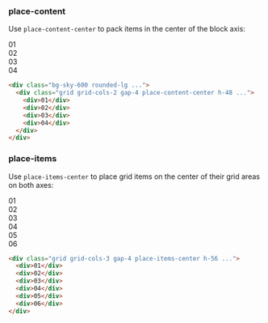 ### place-content

Use `place-content-center` to pack items in the center of the block axis:

<div class="font-mono text-white text-sm font-bold leading-6 bg-sky-600 rounded-lg">
  <div class="grid grid-cols-[repeat(2,56px)] place-content-center h-56 gap-4">
    <div class="p-4 w-14 h-14 flex items-center justify-center shadow-lg rounded-lg bg-sky-500">01</div>
    <div class="p-4 w-14 h-14 flex items-center justify-center shadow-lg rounded-lg bg-sky-500">02</div>
    <div class="p-4 w-14 h-14 flex items-center justify-center shadow-lg rounded-lg bg-sky-500">03</div>
    <div class="p-4 w-14 h-14 flex items-center justify-center shadow-lg rounded-lg bg-sky-500">04</div>
  </div>
</div>

```html
<div class="bg-sky-600 rounded-lg ...">
  <div class="grid grid-cols-2 gap-4 place-content-center h-48 ...">
    <div>01</div>
    <div>02</div>
    <div>03</div>
    <div>04</div>
  </div>
</div>
```

### place-items
Use `place-items-center` to place grid items on the center of their grid areas on both axes:

<div class="font-mono text-white text-sm font-bold leading-6">
  <div class="grid grid-cols-3 h-56 gap-4">
    <div class="bg-pink-800 grid place-items-center rounded-lg">
      <div class="p-4 w-14 h-14 flex items-center justify-center shadow-lg rounded-lg bg-pink-500">01</div>
    </div>
    <div class="bg-pink-800 grid place-items-center rounded-lg">
      <div class="p-4 w-14 h-14 flex items-center justify-center shadow-lg rounded-lg bg-pink-500">02</div>
    </div>
    <div class="bg-pink-800 grid place-items-center rounded-lg">
      <div class="p-4 w-14 h-14 flex items-center justify-center shadow-lg rounded-lg bg-pink-500">03</div>
    </div>
    <div class="bg-pink-800 grid place-items-center rounded-lg">
      <div class="p-4 w-14 h-14 flex items-center justify-center shadow-lg rounded-lg bg-pink-500">04</div>
    </div>
    <div class="bg-pink-800 grid place-items-center rounded-lg">
      <div class="p-4 w-14 h-14 flex items-center justify-center shadow-lg rounded-lg bg-pink-500">05</div>
    </div>
    <div class="bg-pink-800 grid place-items-center rounded-lg">
      <div class="p-4 w-14 h-14 flex items-center justify-center shadow-lg rounded-lg bg-pink-500">06</div>
    </div>
  </div>
</div>

```html
<div class="grid grid-cols-3 gap-4 place-items-center h-56 ...">
  <div>01</div>
  <div>02</div>
  <div>03</div>
  <div>04</div>
  <div>05</div>
  <div>06</div>
</div>
```
